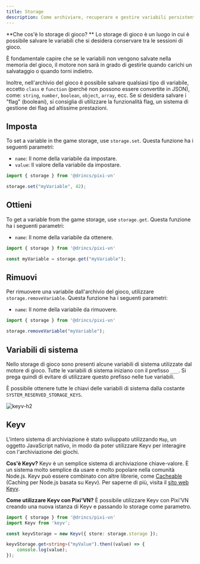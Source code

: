 ```yaml
---
title: Storage
description: Come archiviare, recuperare e gestire variabili persistenti e temporanee in Pixi'VN, inclusa l'integrazione Keyv.
---
```


**Che cos'è lo storage di gioco? ** Lo storage di gioco è un luogo in cui è possibile salvare le variabili che si desidera conservare tra le sessioni di gioco.

È fondamentale capire che se le variabili non vengono salvate nella memoria del gioco, il motore non sarà in grado di gestirle quando <DynamicLink href="/start/save#load">carichi un salvataggio</DynamicLink> o quando <DynamicLink href="/start/labels-flow#go-back">torni indietro</DynamicLink>.

Inoltre, nell'archivio del gioco è possibile salvare qualsiasi tipo di variabile, eccetto `class` e `function` (perché non possono essere convertite in JSON), come: `string`, `number`, `boolean`, `object`, `array`, ecc. Se si desidera salvare i "flag" (booleani), si consiglia di utilizzare la <DynamicLink href="/start/flags">funzionalità flag</DynamicLink>, un sistema di gestione dei flag ad altissime prestazioni.

## Imposta

To set a variable in the game storage, use `storage.set`. Questa funzione ha i seguenti parametri:

- `name`: Il nome della variabile da impostare.
- `value`: Il valore della variabile da impostare.

```typescript
import { storage } from '@drincs/pixi-vn'

storage.set("myVariable", 42);
```

## Ottieni

To get a variable from the game storage, use `storage.get`. Questa funzione ha i seguenti parametri:

- `name`: Il nome della variabile da ottenere.

```typescript
import { storage } from '@drincs/pixi-vn'

const myVariable = storage.get("myVariable");
```

## Rimuovi

Per rimuovere una variabile dall'archivio del gioco, utilizzare `storage.removeVariable`. Questa funzione ha i seguenti parametri:

- `name`: Il nome della variabile da rimuovere.

```typescript
import { storage } from '@drincs/pixi-vn'

storage.removeVariable("myVariable");
```

## Variabili di sistema

Nello storage di gioco sono presenti alcune variabili di sistema utilizzate dal motore di gioco. Tutte le variabili di sistema iniziano con il prefisso `___`.
Si prega quindi di evitare di utilizzare questo prefisso nelle tue variabili.

È possibile ottenere tutte le chiavi delle variabili di sistema dalla costante `SYSTEM_RESERVED_STORAGE_KEYS`.

![keyv-h2](/keyv.svg)

## Keyv

L'intero sistema di archiviazione è stato sviluppato utilizzando `Map`, un oggetto JavaScript nativo, in modo da poter utilizzare Keyv per interagire con l'archiviazione dei giochi.

**Cos'è Keyv?** Keyv è un semplice sistema di archiviazione chiave-valore. È un sistema molto semplice da usare e molto popolare nella comunità Node.js. Keyv può essere combinato con altre librerie, come [Cacheable](https://cacheable.org/) (Caching per Node.js basata su Keyv). Per saperne di più, visita il [sito web Keyv](https://keyv.org/).

**Come utilizzare Keyv con Pixi'VN?** È possibile utilizzare Keyv con Pixi'VN creando una nuova istanza di Keyv e passando lo storage come parametro.

```typescript
import { storage } from '@drincs/pixi-vn'
import Keyv from 'keyv';

const keyvStorage = new Keyv({ store: storage.storage });

keyvStorage.get<string>("myValue").then((value) => {
    console.log(value);
});
```
